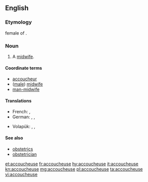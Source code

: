 ==English==

===Etymology===
{{etyl|fr}} female of {{term|accoucheur|lang=fr}}.

===Noun===
{{en-noun}}

# {{context|rare}} A [[midwife]].

====Coordinate terms====
* [[accoucheur]]
* ([[male]]) [[midwife]]
* [[man-midwife]]

====Translations====
{{trans-top|woman who assists women in childbirth}}
* French: {{t+|fr|accoucheuse|f}}, {{t+|fr|sage-femme|f}}
* German: {{t-|de|Entbindungspflegerin|f}}, {{t-|de|Geburtshelferin|f}}, {{t-|de|Entbindungshelferin|f}}
{{trans-mid}}
* Volapük: {{qualifier|♂♀}} {{t+|vo|kujöran}}, {{qualifier|♂}} {{t+|vo|hikujöran}}, {{qualifier|♀}} {{t+|vo|jikujöran}}
{{trans-bottom}}

====See also====
* [[obstetrics]]
* [[obstetrician]]

[[et:accoucheuse]]
[[fr:accoucheuse]]
[[hy:accoucheuse]]
[[it:accoucheuse]]
[[kn:accoucheuse]]
[[mg:accoucheuse]]
[[pl:accoucheuse]]
[[ta:accoucheuse]]
[[vi:accoucheuse]]